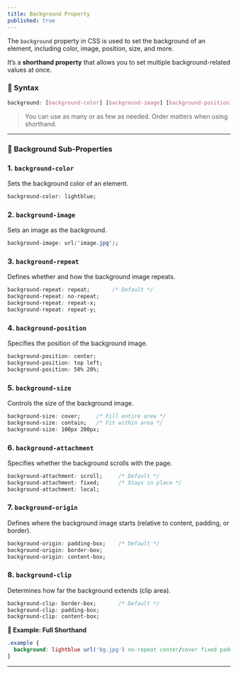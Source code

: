 ```yaml
---
title: Background Property
published: true
---
```


The `background` property in CSS is used to set the background of an element, including color, image, position, size, and more.

It’s a **shorthand property** that allows you to set multiple background-related values at once.


### 🧱 Syntax

```css
background: [background-color] [background-image] [background-position] / [background-size] [background-repeat] [background-attachment] [background-origin] [background-clip];
```

> You can use as many or as few as needed. Order matters when using shorthand.

---

### 🔑 Background Sub-Properties

### 1. `background-color`

Sets the background color of an element.

```css
background-color: lightblue;
```

### 2. `background-image`

Sets an image as the background.

```css
background-image: url('image.jpg');
```

### 3. `background-repeat`

Defines whether and how the background image repeats.

```css
background-repeat: repeat;       /* Default */
background-repeat: no-repeat;
background-repeat: repeat-x;
background-repeat: repeat-y;
```

### 4. `background-position`

Specifies the position of the background image.

```css
background-position: center;
background-position: top left;
background-position: 50% 20%;
```

### 5. `background-size`

Controls the size of the background image.

```css
background-size: cover;     /* Fill entire area */
background-size: contain;   /* Fit within area */
background-size: 100px 200px;
```

### 6. `background-attachment`

Specifies whether the background scrolls with the page.

```css
background-attachment: scroll;     /* Default */
background-attachment: fixed;      /* Stays in place */
background-attachment: local;
```

### 7. `background-origin`

Defines where the background image starts (relative to content, padding, or border).

```css
background-origin: padding-box;    /* Default */
background-origin: border-box;
background-origin: content-box;
```

### 8. `background-clip`

Determines how far the background extends (clip area).

```css
background-clip: border-box;       /* Default */
background-clip: padding-box;
background-clip: content-box;
```

**🧪 Example: Full Shorthand**

```css
.example {
  background: lightblue url('bg.jpg') no-repeat center/cover fixed padding-box content-box;
}
```


---


